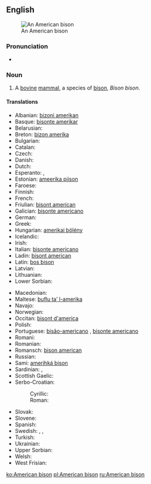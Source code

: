 ==English==
{{wikipedia}}
[[Image:American bison k5680-1.jpg|thumb|An American bison]]

===Pronunciation===
* {{IPA|/əˈmɛɽɪkænˈbɪsɔn/}}

===Noun===
{{en-noun|American bison|pl2=American bisons|sg=[[American]] [[bison]]}}

# A [[bovine]] [[mammal]], a species of [[bison]], ''Bison bison''.

====Translations====
{{trans-top|mammal}}
* Albanian: [[bizoni amerikan]]
* Basque: [[bisonte amerikar]]
* Belarusian: {{t-|be|бізон амерыканскі|sc=Cyrl}}
* Breton: [[bizon amerika]]
* Bulgarian: {{t+|bg|зубър|sc=Cyrl|tr=zub’r}}
* Catalan: {{t-|ca|bisó americà|m}}
* Czech: {{t-|cs|bizon}}
* Danish: {{t-|da|amerikansk bison}}
* Dutch: {{t+|nl|bizon|m}}
* Esperanto: {{t-|eo|bizono}}, {{t-|eo|amerika bizono}}
* Estonian: [[ameerika piison]]
* Faroese: {{t-|fo|amerikanskur bisonur}}
* Finnish: {{t+|fi|biisoni}}
* French: {{t-|fr|bison d'amérique|m}}
* Friulian: [[bisont american]]
* Galician: [[bisonte americano]]
* German: {{t-|de|Nordamerikanischer Bison|m}}
* Greek: {{t-|el|βόνασος|sc=Grek}}
* Hungarian: [[amerikai bölény]]
* Icelandic: {{t-|is|vísundur}}
* Irish: {{t-|ga|bíosún meiriceánach|m}}
* Italian: [[bisonte americano]]
* Ladin: [[bisont american]]
* Latin: [[bos bison]]
* Latvian: {{t-|lv|bizons}}
* Lithuanian: {{t-|lt|bizonas}}
* Lower Sorbian: {{tø|dsb|bizon}}
{{trans-mid}}
* Macedonian: {{t-|mk|американски бизон|sc=Cyrl|tr=amerikanski bizon}}
* Maltese: [[buflu ta’ l-amerika]]
* Navajo: {{tø|nv|ayání}}
* Norwegian: {{t-|no|amerikansk bison}}
* Occitan: [[bisont d'america]]
* Polish: {{t+|pl|bizon}}
* Portuguese: [[bisão-americano]] {{m}}, [[bisonte americano]]
* Romani: {{tø|rom|bufalo|m}}
* Romanian: {{t+|ro|bizon}}
* Romansch: [[bison american]]
* Russian: {{t+|ru|бизон|m|tr=bizón|sc=Cyrl}}
* Sami: [[amerihká bison]]
* Sardinian: {{t-|sc|boiamericanu}}, {{t-|sc|boe americanu}}
* Scottish Gaelic: {{t-|gd|bìoson Ameireaganach|m}}
* Serbo-Croatian:
*: Cyrillic: {{t-|sh|амерички бизон|sc=Cyrl}}
*: Roman: {{t-|sh|američki bizon}}
* Slovak: {{t-|sk|bizón}}
* Slovene: {{t+|sl|bizon}}
* Spanish: {{t-|es|bisonte americano|m}}
* Swedish: {{t-|sv|amerikansk bison}}, {{t+|sv|bison}}, {{t+|sv|bisonoxe|c}}
* Turkish: {{t+|tr|bizon}}
* Ukrainian: {{t+|uk|бізон|tr=bizon|sc=Cyrl}}
* Upper Sorbian: {{t-|hsb|bizon}}
* Welsh: {{t-|cy|bual}}
* West Frisian: {{t-|fy|bizon}}
{{trans-bottom}}

[[ko:American bison]]
[[pl:American bison]]
[[ru:American bison]]